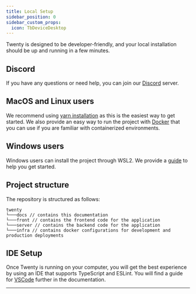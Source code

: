 ```yaml
---
title: Local Setup
sidebar_position: 0
sidebar_custom_props:
  icon: TbDeviceDesktop
---
```




Twenty is designed to be developer-friendly, and your local installation should be up and running in a few minutes.

<DocCardList/>

## Discord

If you have any questions or need help, you can join our [Discord](https://twenty.com/discord) server.

## MacOS and Linux users

We recommend using [yarn installation](/contributor/local-setup/yarn-setup) as this is the easiest way to get started.
We also provide an easy way to run the project with [Docker](/contributor/local-setup/docker-setup) that you can use if you are familiar with containerized environments.

## Windows users

Windows users can install the project through WSL2. We provide a [guide](/contributor/local-setup/wsl-setup) to help you get started.

## Project structure

The repository is structured as follows:
```
twenty
└───docs // contains this documentation
└───front // contains the frontend code for the application
└───server // contains the backend code for the application
└───infra // contains docker configurations for development and production deployments
```

## IDE Setup

Once Twenty is running on your computer, you will get the best experience by using an IDE that supports TypeScript and ESLint.
You will find a guide for [VSCode](/contributor/local-setup/ide-setup) further in the documentation.
___


